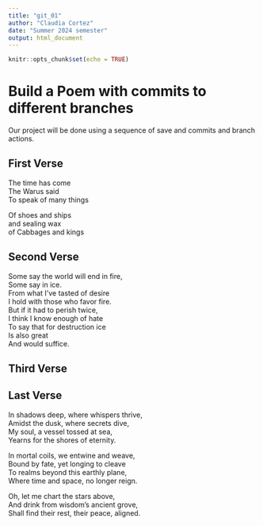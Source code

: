 ```yaml
---
title: "git_01"
author: "Claudia Cortez"
date: "Summer 2024 semester"
output: html_document
---
```


```r
knitr::opts_chunk$set(echo = TRUE)
```
# Build a Poem with commits to different branches
Our project will be done using a sequence of save and commits and branch actions.
<!-- Do not modify or change any text in "!--" bracketed areas such as this --- these are instructions to
you, if you change any of this the git program will notice it and compromise your git merging strategy !-->

## First Verse 
<!--Put the first five lines of a poem by Lewis Carrol in this section!-->

The time has come  
The Warus said  
To speak of many things  

Of shoes and ships  
and sealing wax    
of Cabbages and kings  



## Second Verse
<!--Put the first five lines of a poem by Robert Frost here!-->
Some say the world will end in fire,  
Some say in ice.  
From what I’ve tasted of desire  
I hold with those who favor fire.  
But if it had to perish twice,  
I think I know enough of hate  
To say that for destruction ice  
Is also great  
And would suffice.  





## Third Verse
<!--Put the first two verses of The Walrus and the Carpenter here!-->

## Last Verse
<!--Put a short poem you created using chatGPT of 20 to 30 lines,here!-->
In shadows deep, where whispers thrive,  
Amidst the dusk, where secrets dive,  
My soul, a vessel tossed at sea,  
Yearns for the shores of eternity.  

In mortal coils, we entwine and weave,  
Bound by fate, yet longing to cleave  
To realms beyond this earthly plane,  
Where time and space, no longer reign.  

Oh, let me chart the stars above,  
And drink from wisdom's ancient grove,      
Shall find their rest, their peace, aligned.  
